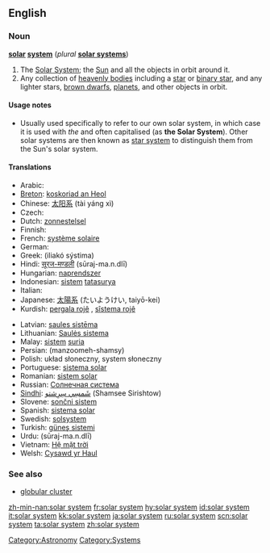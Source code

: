 {{see|Solar System}}
==English==

===Noun===
{{wikipedia}}
'''[[solar]] [[system]]''' (''plural'' '''[[solar systems]]''')

# The [[Solar System]]; the [[Sun]] and all the objects in orbit around it.
# Any collection of [[heavenly bodies]] including a [[star]] or [[binary star]], and any lighter stars, [[brown dwarf]]s, [[planet]]s, and other objects in orbit.

====Usage notes====
* Usually used specifically to refer to our own solar system, in which case it is used with ''the'' and often capitalised (as '''the Solar System''').  Other solar systems are then known as [[star system]] to distinguish them from the Sun's solar system.

====Translations====
{{top}}
* Arabic:{{t-|ar|منظومة شمسية|f}}
* [[Breton]]: [[koskoriad an Heol]] {{m}}
* Chinese: [[太阳系]] (tài yáng xì)
* Czech: {{t+|cs|sluneční soustava|f}}
* Dutch: [[zonnestelsel]] {{n}}
* Finnish: {{t+|fi|aurinkokunta}}
* French: [[système solaire]] {{m}}
* German: {{t+|de|Sonnensystem|n}}
* Greek: {{t|el|ηλιακό σύστημα|n|sc=Grek}} (iliakó sýstima)
* Hindi: [[सूरज-मण्डली]] (sūraj-ma.n.dlī) {{f}}
* Hungarian: [[naprendszer]]
* Indonesian: [[sistem]] [[tatasurya]]
* Italian: {{t+|it|sistema solare|m}}
* Japanese: [[太陽系]] (たいようけい, taiyō-kei)
* Kurdish: [[pergala rojê]] {{f}}, [[sîstema rojê]] {{f}}
{{mid}}
* Latvian: [[saules sistēma]] {{f}}
* Lithuanian: [[Saulės sistema]] {{f}}
* Malay: [[sistem]] [[suria]]
* Persian: {{fa-Arab|[[منظومه شمسی]]}} (manzoomeh-shamsy)
* Polish: układ słoneczny, system słoneczny {{m}}
* Portuguese: [[sistema solar]] {{m}}
* Romanian: [[sistem solar]] {{n}}
* Russian: [[Солнечная система]] {{f}}
* [[Sindhi]]: [[شَمسِي سِرِشتو]] (Shamsee Sirishtow) {{m}}
* Slovene: [[sončni sistem]] {{m}}
* Spanish: [[sistema solar]] {{m}}
* Swedish: [[solsystem]] {{n}}
* Turkish: [[güneş sistemi]]
* Urdu: {{ur-Arab|[[سورج منڈلی]]}} (sūraj-ma.n.dlī) {{f}}
* Vietnam: [[Hệ mặt trời]]
* Welsh: [[Cysawd yr Haul]]
{{bottom}}

===See also===
* [[globular cluster]]

[[Category:Astronomy]]
[[Category:Systems]]

[[zh-min-nan:solar system]]
[[fr:solar system]]
[[hy:solar system]]
[[id:solar system]]
[[it:solar system]]
[[kk:solar system]]
[[ja:solar system]]
[[ru:solar system]]
[[scn:solar system]]
[[ta:solar system]]
[[zh:solar system]]
